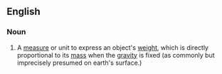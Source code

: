 ==English==

===Noun===
{{en-noun|head=[[weight]] [[measure]]}}

# {{context|science|lang=en}} A [[measure]] or unit to express an object's [[weight]], which is directly proportional to its [[mass]] when the [[gravity]] is fixed (as commonly but imprecisely presumed on earth's surface.)